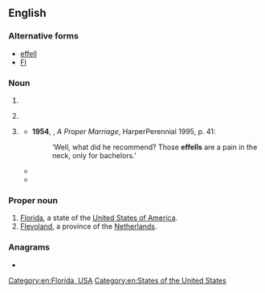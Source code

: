 {{also|fl|Fl|fl.|Fl.|ﬂ}}
==English==

===Alternative forms===
* [[effell]]
* [[Fl]]

===Noun===
{{en-noun}}

# {{abbreviation of|foreign language|lang=en}}
# {{label|en|aviation}} {{abbreviation of|lang=en|flight level}}
# {{lb|en|slang|now|chiefly|historical}} {{abbreviation of|French letter|lang=en}}
#* '''1954''', {{w|Doris Lessing}}, ''A Proper Marriage'', HarperPerennial 1995, p. 41:
#*: ‘Well, what did he recommend? Those '''effells''' are a pain in the neck, only for bachelors.’
#* {{quote-text|year=2005|author=Shilpa Agarwal|title=Haunting Bombay|passage=Used and discarded '''Fls'''–French letters–floated in the slime, little opaque vessels carrying human seed into oblivion.}}
#* {{quote-text|year=2012|author=Ian McCall|title=Going Going Gone|page=94|passage=You could buy '''FLs''' quietly in chemists' shops and often in barber shops.}}

===Proper noun===
{{en-proper noun}}

# [[Florida]], a state of the [[United States of America]].
# [[Flevoland]], a province of the [[Netherlands]].

===Anagrams===
* {{anagrams|en|a=fl|LF|lf}}

[[Category:en:Florida, USA]]
[[Category:en:States of the United States]]